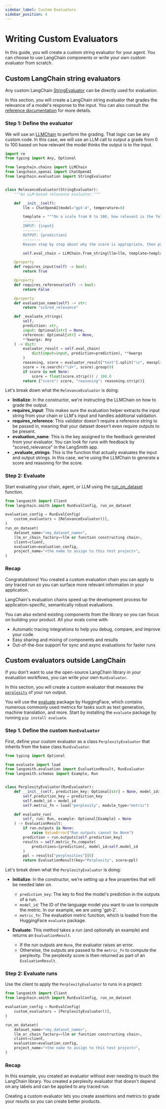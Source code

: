 ```yaml
---
sidebar_label: Custom Evaluators
sidebar_position: 4
---
```


# Writing Custom Evaluators

In this guide, you will create a custom string evaluator for your agent. You can choose to use LangChain components or write your own custom evaluator from scratch.

## Custom LangChain string evaluators

Any custom LangChain [StringEvaluator](https://api.python.langchain.com/en/latest/evaluation/langchain.evaluation.schema.StringEvaluator.html#langchain.evaluation.schema.StringEvaluator) can be directly used for evaluation.

In this section, you will create a LangChain string evaluator that grades the relevance of a model's response to the input. You can also consult the [reference documentation](https://api.python.langchain.com/en/latest/api_reference.html#module-langchain.smith) for more details.

### Step 1: Define the evaluator

We will use an [LLMChain](https://api.python.langchain.com/en/latest/chains/langchain.chains.llm.LLMChain.html#langchain.chains.llm.LLMChain) to perform the grading. That logic can be any custom code. In this case, we will use an LLM call to output a grade from 0 to 100 based on how relevant the model thinks the output is to the input.

```python
import re
from typing import Any, Optional

from langchain.chains import LLMChain
from langchain_openai import ChatOpenAI
from langchain.evaluation import StringEvaluator


class RelevanceEvaluator(StringEvaluator):
    """An LLM-based relevance evaluator."""

    def __init__(self):
        llm = ChatOpenAI(model="gpt-4", temperature=0)

        template = """On a scale from 0 to 100, how relevant is the following response to the input:
        --------
        INPUT: {input}
        --------
        OUTPUT: {prediction}
        --------
        Reason step by step about why the score is appropriate, then print the score at the end. At the end, repeat that score alone on a new line."""

        self.eval_chain = LLMChain.from_string(llm=llm, template=template)

    @property
    def requires_input(self) -> bool:
        return True

    @property
    def requires_reference(self) -> bool:
        return False

    @property
    def evaluation_name(self) -> str:
        return "scored_relevance"

    def _evaluate_strings(
        self,
        prediction: str,
        input: Optional[str] = None,
        reference: Optional[str] = None,
        **kwargs: Any
    ) -> dict:
        evaluator_result = self.eval_chain(
            dict(input=input, prediction=prediction), **kwargs
        )
        reasoning, score = evaluator_result["text"].split("\n", maxsplit=1)
        score = re.search(r"\d+", score).group(0)
        if score is not None:
            score = float(score.strip()) / 100.0
        return {"score": score, "reasoning": reasoning.strip()}
```

Let's break down what the `RelevanceEvaluator` is doing:

- **Initialize**: In the constructor, we're instructing the LLMChain on how to grade the output.
- **requires_input**: This makes sure the evaluation helper extracts the input string from your chain or LLM's input and handles additional validation.
- **requires_reference**: This validator doesn't require a reference string to be passed in, meaning that your dataset doesn't even require outputs to be present.
- **evaluation_name**: This is the key assigned to the feedback generated from your evaluator. You can look for runs with feedback by "scored_relevance" in the LangSmith app.
- **\_evaluate_strings**: This is the function that actually evaluates the input and output strings. In this case, we're using the LLMChain to generate a score and reasoning for the score.

### Step 2: Evaluate

Start evaluating your chain, agent, or LLM using the [run_on_dataset](https://api.python.langchain.com/en/latest/smith/langchain.smith.evaluation.runner_utils.run_on_dataset.html#langchain.smith.evaluation.runner_utils.run_on_dataset) function.

```python
from langsmith import Client
from langchain.smith import RunEvalConfig, run_on_dataset

evaluation_config = RunEvalConfig(
    custom_evaluators = [RelevanceEvaluator()],
)
run_on_dataset(
    dataset_name="<my_dataset_name>",
    llm_or_chain_factory=<llm or function constructing chain>,
    client=client,
    evaluation=evaluation_config,
    project_name="<the name to assign to this test project>",
)
```

### Recap

Congratulations! You created a custom evaluation chain you can apply to _any_ traced run so you can surface more relevant information in your application.

LangChain's evaluation chains speed up the development process for application-specific, semantically robust evaluations.

You can also extend existing components from the library so you can focus on building your product. All your evals come with:

- Automatic tracing integrations to help you debug, compare, and improve your code
- Easy sharing and mixing of components and results
- Out-of-the-box support for sync and async evaluations for faster runs

## Custom evaluators outside LangChain

If you don't want to use the open-source LangChain library in your evaluation workflows, you can write your own `RunEvaluator`.

In this section, you will create a custom evaluator that measures the [`perplexity`](https://huggingface.co/spaces/evaluate-metric/perplexity) of your run output.

You will use the [evaluate](https://huggingface.co/docs/evaluate/index) package by HuggingFace, which contains numerous commonly used metrics for tasks such as text generation, machine translation, and more. Start by installing the `evaluate` package by running `pip install evaluate`.

### Step 1. Define the custom `RunEvaluator`

First, define your custom evaluator as a class `PerplexityEvaluator` that inherits from the base class `RunEvaluator`.

```python
from typing import Optional

from evaluate import load
from langsmith.evaluation import EvaluationResult, RunEvaluator
from langsmith.schemas import Example, Run


class PerplexityEvaluator(RunEvaluator):
    def __init__(self, prediction_key: Optional[str] = None, model_id: str = "gpt-2"):
        self.prediction_key = prediction_key
        self.model_id = model_id
        self.metric_fn = load("perplexity", module_type="metric")

    def evaluate_run(
        self, run: Run, example: Optional[Example] = None
    ) -> EvaluationResult:
        if run.outputs is None:
            raise ValueError("Run outputs cannot be None")
        prediction = run.outputs[self.prediction_key]
        results = self.metric_fn.compute(
            predictions=[prediction], model_id=self.model_id
        )
        ppl = results["perplexities"][0]
        return EvaluationResult(key="Perplexity", score=ppl)
```

Let's break down what the `PerplexityEvaluator` is doing:

- **Initialize**: In the constructor, we're setting up a few properties that will be needed later on.

  - `prediction_key`: The key to find the model's prediction in the outputs of a run.
  - `model_id`: The ID of the language model you want to use to compute the metric. In our example, we are using 'gpt-2'.
  - `metric_fn`: The evaluation metric function, which is loaded from the HuggingFace `evaluate` package.

- **Evaluate**: This method takes a run (and optionally an example) and returns an `EvaluationResult`.
  - If the run outputs are `None`, the evaluator raises an error.
  - Otherwise, the outputs are passed to the `metric_fn` to compute the perplexity. The perplexity score is then returned as part of an `EvaluationResult`.

### Step 2: Evaluate runs

Use the client to apply the `PerplexityEvaluator` to runs in a project:

```python
from langsmith import Client
from langchain.smith import RunEvalConfig, run_on_dataset

evaluation_config = RunEvalConfig(
    custom_evaluators = [PerplexityEvaluator()],
)

run_on_dataset(
    dataset_name="<my_dataset_name>",
    llm_or_chain_factory=<llm or function constructing chain>,
    client=client,
    evaluation=evaluation_config,
    project_name="<the name to assign to this test project>",
)
```

### Recap

In this example, you created an evaluator without ever needing to touch the LangChain library. You created a perplexity evaluator that doesn't depend on any labels and can be applied to any traced run.

Creating a custom evaluator lets you create assertions and metrics to grade your results so you can create better products.

